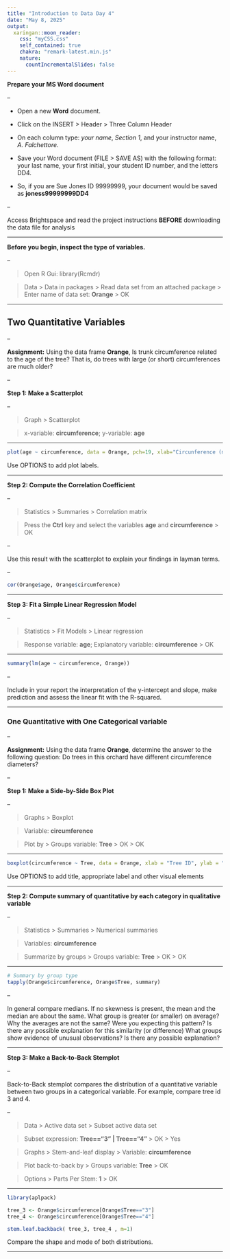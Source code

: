 ```yaml
---
title: "Introduction to Data Day 4"
date: "May 8, 2025"
output:
  xaringan::moon_reader:
    css: "myCSS.css"
    self_contained: true
    chakra: "remark-latest.min.js"
    nature:
      countIncrementalSlides: false
---
```



**Prepare your MS Word document**

--

- Open a new **Word** document.


- Click on the INSERT > Header > Three Column Header


- On each column type: *your name*, *Section 1*, and your instructor name, *A. Falchettore*. 


- Save your Word document (FILE > SAVE AS) with the following format: your last name, your first initial, your student ID number, and the letters DD4. 


- So, if you are Sue Jones ID 99999999, your document would be saved as **joness99999999DD4**

--

Access Brightspace and read the project instructions **BEFORE** downloading the data file for analysis


---

**Before you begin, inspect the type of variables.**

--

> Open R Gui: library(Rcmdr)

> Data > Data in packages > Read data set from an attached package > Enter name of data set: **Orange** > OK


---

## Two Quantitative Variables

--

**Assignment:** Using the data frame **Orange**, Is trunk circumference related to the age of the tree? That is, do trees with large (or short) circumferences are much older? 

--

**Step 1: Make a Scatterplot**

--

> Graph > Scatterplot

> x-variable: **circumference**; y-variable: **age**


---

```r

plot(age ~ circumference, data = Orange, pch=19, xlab="Circunference (mm)", ylab="Age (Days)", main = "Grow of Orange Trees", col="blue")

```


Use OPTIONS to add plot labels.


---

**Step 2: Compute the Correlation Coefficient**

--

> Statistics > Summaries > Correlation matrix

> Press the **Ctrl** key and select the variables **age** and **circumference** > OK

--

Use this result with the scatterplot to explain your findings in layman terms. 

--

```r

cor(Orange$age, Orange$circumference)

```

---

**Step 3: Fit a Simple Linear Regression Model**

--

> Statistics > Fit Models > Linear regression

> Response variable: **age**; Explanatory variable: **circumference** > OK

---

```r

summary(lm(age ~ circumference, Orange))

```

--

Include in your report the interpretation of the y-intercept and slope, make prediction and assess the linear fit with the R-squared.



---


### One Quantitative with One Categorical variable

--

**Assignment:** Using the data frame **Orange**, determine the answer to the following question: Do trees in this orchard have different circumference diameters? 


--

**Step 1: Make a Side-by-Side Box Plot**

--

> Graphs > Boxplot

> Variable: **circumference**

> Plot by > Groups variable: **Tree** > OK > OK


---


```r

boxplot(circumference ~ Tree, data = Orange, xlab = "Tree ID", ylab = "Tree Circumference (mm)", main = "Orange Trees by Circumference Length", col = "yellow")

```


Use OPTIONS to add title, appropriate label and other visual elements


---

**Step 2: Compute summary of quantitative by each category in qualitative variable**

--

> Statistics > Summaries > Numerical summaries

> Variables: **circumference**

> Summarize by groups > Groups variable: **Tree** > OK > OK


---


```r
# Summary by group type
tapply(Orange$circumference, Orange$Tree, summary)


```

--

In general compare medians. If no skewness is present, the mean and the median are about the same. What group is greater (or smaller) on average? Why the averages are not the same? Were you expecting this pattern? Is there any possible explanation for this similarity (or difference) What groups show evidence of unusual observations? Is there any possible explanation?


---

**Step 3: Make a Back-to-Back Stemplot**

--

Back-to-Back stemplot compares the distribution of a quantitative variable between two groups in a categorical variable. For example, compare tree id 3 and 4.

--

> Data > Active data set > Subset active data set

> Subset expression: **Tree=="3" | Tree=="4"** > OK > Yes

> Graphs > Stem-and-leaf display > Variable: **circumference**

> Plot back-to-back by > Groups variable: **Tree** > OK

> Options > Parts Per Stem: **1** > OK


---

```r

library(aplpack)

tree_3 <- Orange$circumference[Orange$Tree=="3"]
tree_4 <- Orange$circumference[Orange$Tree=="4"]

stem.leaf.backback( tree_3, tree_4 , m=1)

```


Compare the shape and mode of both distributions.

---










